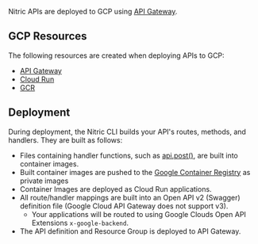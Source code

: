 Nitric APIs are deployed to GCP using [API Gateway](https://cloud.google.com/api-gateway).

## GCP Resources

The following resources are created when deploying APIs to GCP:

- [API Gateway](https://cloud.google.com/api-gateway)
- [Cloud Run](https://cloud.google.com/run)
- [GCR](https://cloud.google.com/container-registry)

## Deployment

During deployment, the Nitric CLI builds your API's routes, methods, and handlers. They are built as follows:

- Files containing handler functions, such as [api.post()](/docs/reference/api/api-post), are built into container images.
- Built container images are pushed to the [Google Container Registry](https://cloud.google.com/container-registry) as private images
- Container Images are deployed as Cloud Run applications.
- All route/handler mappings are built into an Open API v2 (Swagger) definition file (Google Cloud API Gateway does not support v3).
  - Your applications will be routed to using Google Clouds Open API Extensions `x-google-backend`.
- The API definition and Resource Group is deployed to API Gateway.
